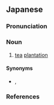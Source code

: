 ==Japanese==
{{ja-kanjitab|めい|えん|yomi=o}}

===Pronunciation===
{{ja-pron|yomi=kanon|めいえん|acc=0|acc_ref=DJR}}

===Noun===
{{ja-noun|めいえん|hhira=めいゑん}}

# [[tea]] [[plantation]]

====Synonyms====
* {{sense|tea plantation}} {{ja-r|茶園|ちゃえん}}, {{ja-r|茶畑|ちゃばたけ}}

===References===
<references/>